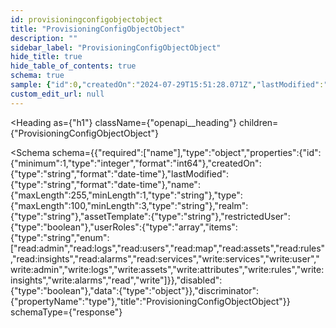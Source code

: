 ```yaml
---
id: provisioningconfigobjectobject
title: "ProvisioningConfigObjectObject"
description: ""
sidebar_label: "ProvisioningConfigObjectObject"
hide_title: true
hide_table_of_contents: true
schema: true
sample: {"id":0,"createdOn":"2024-07-29T15:51:28.071Z","lastModified":"2024-07-29T15:51:28.071Z","name":"string","type":"string","realm":"string","assetTemplate":"string","restrictedUser":true,"userRoles":["read:admin"],"disabled":true,"data":{}}
custom_edit_url: null
---
```



<Heading
  as={"h1"}
  className={"openapi__heading"}
  children={"ProvisioningConfigObjectObject"}
>
</Heading>





<Schema
  schema={{"required":["name"],"type":"object","properties":{"id":{"minimum":1,"type":"integer","format":"int64"},"createdOn":{"type":"string","format":"date-time"},"lastModified":{"type":"string","format":"date-time"},"name":{"maxLength":255,"minLength":1,"type":"string"},"type":{"maxLength":100,"minLength":3,"type":"string"},"realm":{"type":"string"},"assetTemplate":{"type":"string"},"restrictedUser":{"type":"boolean"},"userRoles":{"type":"array","items":{"type":"string","enum":["read:admin","read:logs","read:users","read:map","read:assets","read:rules","read:insights","read:alarms","read:services","write:services","write:user","write:admin","write:logs","write:assets","write:attributes","write:rules","write:insights","write:alarms","read","write"]}},"disabled":{"type":"boolean"},"data":{"type":"object"}},"discriminator":{"propertyName":"type"},"title":"ProvisioningConfigObjectObject"}}
  schemaType={"response"}
>
  
</Schema>
            